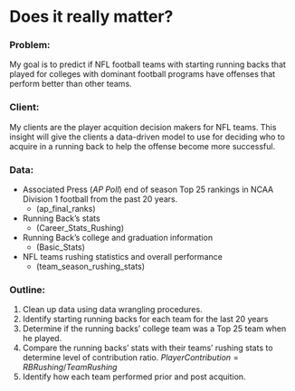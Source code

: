 # Does it really matter?

### Problem:
My goal is to predict if NFL football teams with starting running backs that played for colleges with dominant football programs have offenses that perform better than other teams.

### Client:
My clients are the player acquition decision makers for NFL teams.  This insight will give the clients a data-driven model to use for deciding who to acquire in a running back to help the offense become more successful. 

### Data:
* Associated Press (*AP Poll*) end of season Top 25 rankings in NCAA Division 1 football from the past 20 years.
    + (ap_final_ranks)
  
* Running Back's stats 
    + (Career_Stats_Rushing)
  
* Running Back's college and graduation information
    + (Basic_Stats)

* NFL teams rushing statistics and overall performance
    + (team_season_rushing_stats)

### Outline:
1. Clean up data using data wrangling procedures. 
2. Identify starting running backs for each team for the last 20 years
3. Determine if the running backs' college team was a Top 25 team when he played.
4. Compare the running backs' stats with their teams' rushing stats to determine level of contribution ratio. $Player Contribution = RB Rushing /Team Rushing$
5. Identify how each team performed prior and post acquition. 



